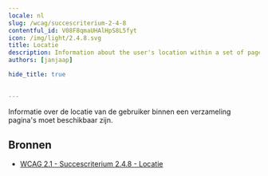 ```yaml
---
locale: nl
slug: /wcag/succescriterium-2-4-8
contentful_id: V08F8qmaUHAlHpS8L5fyt
icon: /img/light/2.4.8.svg
title: Locatie
description: Information about the user's location within a set of pages must be available.
authors: [janjaap]

hide_title: true

	
---
```


<Hero
  title="Locatie"
  icon="/img/light/2.4.8.svg"
  prefix="Succescriterium 2.4.8"
  suffix="Niveau AAA"
/>

Informatie over de locatie van de gebruiker binnen een verzameling pagina's moet beschikbaar zijn.

## Bronnen

- [WCAG 2.1 - Succescriterium 2.4.8 - Locatie](https://www.w3.org/Translations/WCAG21-nl/#locatie)